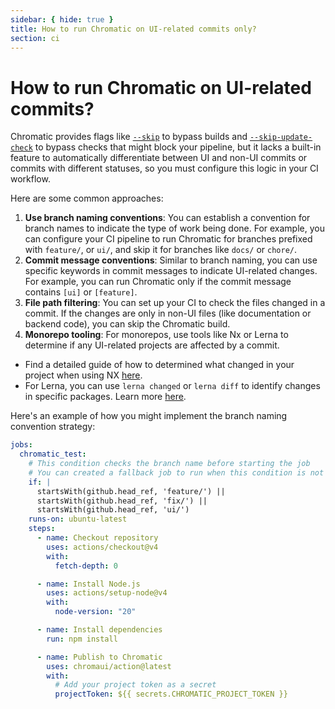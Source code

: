 ```yaml
---
sidebar: { hide: true }
title: How to run Chromatic on UI-related commits only?
section: ci
---
```


# How to run Chromatic on UI-related commits?

Chromatic provides flags like [`--skip`](/docs/configure#skip) to bypass builds and [`--skip-update-check`](/docs/configure#skipupdatecheck) to bypass checks that might block your pipeline, but it lacks a built-in feature to automatically differentiate between UI and non-UI commits or commits with different statuses, so you must configure this logic in your CI workflow.

Here are some common approaches:

1. **Use branch naming conventions**: You can establish a convention for branch names to indicate the type of work being done. For example, you can configure your CI pipeline to run Chromatic for branches prefixed with `feature/`, or `ui/`, and skip it for branches like `docs/` or `chore/`.
2. **Commit message conventions**: Similar to branch naming, you can use specific keywords in commit messages to indicate UI-related changes. For example, you can run Chromatic only if the commit message contains `[ui]` or `[feature]`.
3. **File path filtering**: You can set up your CI to check the files changed in a commit. If the changes are only in non-UI files (like documentation or backend code), you can skip the Chromatic build.
4. **Monorepo tooling**: For monorepos, use tools like Nx or Lerna to determine if any UI-related projects are affected by a commit.

- Find a detailed guide of how to determined what changed in your project when using NX [here](https://nx.dev/ci/features/affected).
- For Lerna, you can use `lerna changed` or `lerna diff` to identify changes in specific packages. Learn more [here](https://lerna.js.org/docs/api-reference/commands).

Here's an example of how you might implement the branch naming convention strategy:

```yaml
jobs:
  chromatic_test:
    # This condition checks the branch name before starting the job
    # You can created a fallback job to run when this condition is not met
    if: |
      startsWith(github.head_ref, 'feature/') ||
      startsWith(github.head_ref, 'fix/') ||
      startsWith(github.head_ref, 'ui/')
    runs-on: ubuntu-latest
    steps:
      - name: Checkout repository
        uses: actions/checkout@v4
        with:
          fetch-depth: 0

      - name: Install Node.js
        uses: actions/setup-node@v4
        with:
          node-version: "20"

      - name: Install dependencies
        run: npm install

      - name: Publish to Chromatic
        uses: chromaui/action@latest
        with:
          # Add your project token as a secret
          projectToken: ${{ secrets.CHROMATIC_PROJECT_TOKEN }}
```
